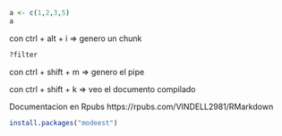 
```r
a <- c(1,2,3,5)
a
```



con ctrl + alt + i => genero un chunk
```r
?filter

```
con ctrl + shift + m => genero el pipe

con ctrl + shift + k => veo el documento compilado

Documentacion en Rpubs
https://rpubs.com/VINDELL2981/RMarkdown


```r
install.packages("modeest")
```

